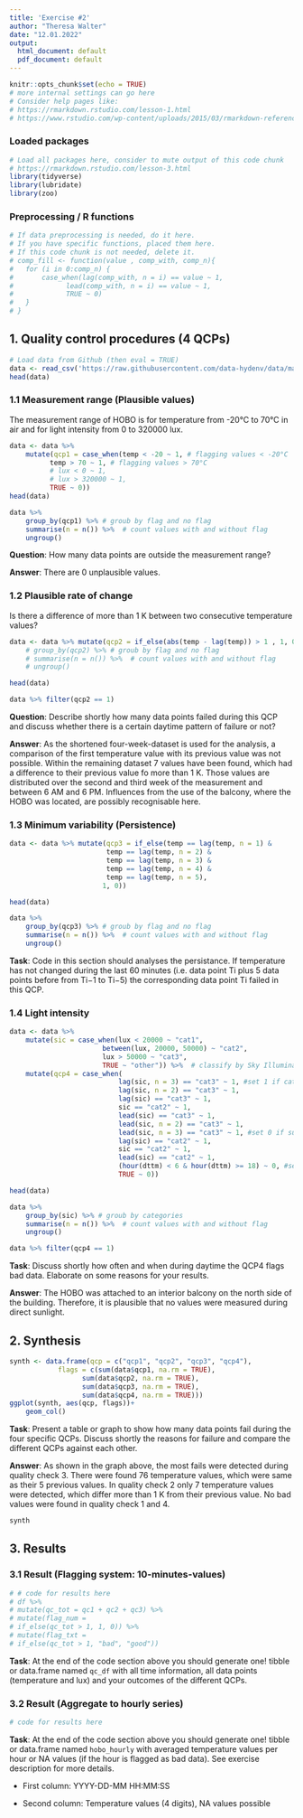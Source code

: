 ```yaml
---
title: 'Exercise #2'
author: "Theresa Walter"
date: "12.01.2022"
output:
  html_document: default
  pdf_document: default
---
```


```r
knitr::opts_chunk$set(echo = TRUE)
# more internal settings can go here
# Consider help pages like:
# https://rmarkdown.rstudio.com/lesson-1.html
# https://www.rstudio.com/wp-content/uploads/2015/03/rmarkdown-reference.pdf

```

### Loaded packages

```r
# Load all packages here, consider to mute output of this code chunk
# https://rmarkdown.rstudio.com/lesson-3.html
library(tidyverse)
library(lubridate)
library(zoo)
```

### Preprocessing / R functions

```r
# If data preprocessing is needed, do it here.
# If you have specific functions, placed them here.
# If this code chunk is not needed, delete it.
# comp_fill <- function(value , comp_with, comp_n){
# 	for (i in 0:comp_n) {
# 		case_when(lag(comp_with, n = i) == value ~ 1,
# 			  lead(comp_with, n = i) == value ~ 1,
# 			  TRUE ~ 0)
# 	}
# }
```

## 1. Quality control procedures (4 QCPs)

```r
# Load data from Github (then eval = TRUE)
data <- read_csv('https://raw.githubusercontent.com/data-hydenv/data/master/hobo/2022/10_minute/10760710.csv')
head(data)
```

### 1.1 Measurement range (Plausible values)
The measurement range of HOBO is for temperature from -20°C to 70°C in air and for light intensity from 0 to 320000 lux.
```r

data <- data %>% 
	mutate(qcp1 = case_when(temp < -20 ~ 1, # flagging values < -20°C
		  temp > 70 ~ 1, # flagging values > 70°C
		  # lux < 0 ~ 1,
		  # lux > 320000 ~ 1,
		  TRUE ~ 0))
head(data)
```

```r
data %>% 
	group_by(qcp1) %>% # groub by flag and no flag
	summarise(n = n()) %>%  # count values with and without flag
	ungroup()
```

**Question**: How many data points are outside the measurement range?

**Answer**: There are 0 unplausible values.

### 1.2 Plausible rate of change

Is there a difference of more than 1 K between two consecutive temperature values?
```r
data <- data %>% mutate(qcp2 = if_else(abs(temp - lag(temp)) > 1 , 1, 0)) #%>% # Difference of temperature value and the previous temperature value
	# group_by(qcp2) %>% # groub by flag and no flag
	# summarise(n = n()) %>%  # count values with and without flag
	# ungroup() 

head(data)
```

```r

data %>% filter(qcp2 == 1)

```

**Question**: Describe shortly how many data points failed during this QCP and discuss whether there is a certain daytime pattern of failure or not?

**Answer**: As the shortened four-week-dataset is used for the analysis, a comparison of the first temperature value with its previous value was not possible. Within the remaining dataset 7 values have been found, which had a difference to their previous value fo more than 1 K. Those values are distributed over the second and third week of the measurement and between 6 AM and 6 PM. Influences from the use of the balcony, where the HOBO was located, are possibly recognisable here.

### 1.3 Minimum variability (Persistence)


```r
data <- data %>% mutate(qcp3 = if_else(temp == lag(temp, n = 1) &
				       	temp == lag(temp, n = 2) &
				       	temp == lag(temp, n = 3) &
				       	temp == lag(temp, n = 4) &
				       	temp == lag(temp, n = 5),
				       1, 0))

head(data)
```
```r
data %>% 
	group_by(qcp3) %>% # groub by flag and no flag
	summarise(n = n()) %>%  # count values with and without flag
	ungroup()
```

**Task**: Code in this section should analyses the persistance.
If temperature has not changed during the last 60 minutes (i.e. data point Ti plus 5 data points before from Ti−1 to Ti−5) the corresponding data point Ti failed in this QCP.

### 1.4 Light intensity

```r
data <- data %>% 
	mutate(sic = case_when(lux < 20000 ~ "cat1",
				       between(lux, 20000, 50000) ~ "cat2",
				       lux > 50000 ~ "cat3",
				       TRUE ~ "other")) %>%  # classify by Sky Illuminance Classes
	mutate(qcp4 = case_when(
                           lag(sic, n = 3) == "cat3" ~ 1, #set 1 if cat3 +- 3 before or ahead
                           lag(sic, n = 2) == "cat3" ~ 1,
                           lag(sic) == "cat3" ~ 1,
                           sic == "cat2" ~ 1,
                           lead(sic) == "cat3" ~ 1,
                           lead(sic, n = 2) == "cat3" ~ 1,
                           lead(sic, n = 3) == "cat3" ~ 1, #set 0 if sunshine +- 1 before or ahead
                           lag(sic) == "cat2" ~ 1,
                           sic == "cat2" ~ 1,
                           lead(sic) == "cat2" ~ 1,
                           (hour(dttm) < 6 & hour(dttm) >= 18) ~ 0, #set all qcp4 values for nighttime to 1
                           TRUE ~ 0))

head(data)
```
```r
data %>% 
	group_by(sic) %>% # groub by categories
	summarise(n = n()) %>%  # count values with and without flag
	ungroup()
```


```r

data %>% filter(qcp4 == 1)

```

**Task**: Discuss shortly how often and when during daytime the QCP4 flags bad data. Elaborate on some reasons for your results.

**Answer**: The HOBO was attached to an interior balcony on the north side of the building. Therefore, it is plausible that no values were measured during direct sunlight.

## 2. Synthesis

```r
synth <- data.frame(qcp = c("qcp1", "qcp2", "qcp3", "qcp4"),
		    flags = c(sum(data$qcp1, na.rm = TRUE),
		    	  sum(data$qcp2, na.rm = TRUE),
		    	  sum(data$qcp3, na.rm = TRUE),
		    	  sum(data$qcp4, na.rm = TRUE)))
ggplot(synth, aes(qcp, flags))+
	geom_col()
```

**Task**: Present a table or graph to show how many data points fail during the four specific QCPs. Discuss shortly the reasons for failure and compare the different QCPs against each other.

**Answer**: As shown in the graph above, the most fails were detected during quality check 3. There were found 76 temperature values, which were same as their 5 previous values. In quality check 2 only 7 temperature values were detected, which differ more than 1 K from their previous value.
No bad values were found in quality check 1 and 4.



```r
synth
```

## 3. Results

### 3.1 Result (Flagging system: 10-minutes-values)

```r
# # code for results here
# df %>%
# mutate(qc_tot = qc1 + qc2 + qc3) %>%
# mutate(flag_num =
# if_else(qc_tot > 1, 1, 0)) %>%
# mutate(flag_txt =
# if_else(qc_tot > 1, "bad", "good"))
```

**Task**: At the end of the code section above you should generate one! tibble or data.frame named `qc_df` with all time information, all data points (temperature and lux) and your outcomes of the different QCPs.

### 3.2 Result (Aggregate to hourly series)

```r
# code for results here
```

**Task**: At the end of the code section above you should generate one! tibble or data.frame named `hobo_hourly` with averaged temperature values per hour or NA values (if the hour is flagged as bad data). See exercise description for more details.

-   First column: YYYY-DD-MM HH:MM:SS

-   Second column: Temperature values (4 digits), NA values possible
